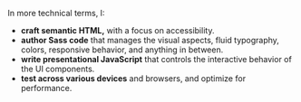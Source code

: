 In more technical terms, I:

* **craft semantic HTML,** with a focus on accessibility.
* **author Sass code** that manages the visual aspects, fluid typography, colors, responsive behavior, and anything in between.
* **write presentational JavaScript** that controls the interactive behavior of the UI components.
* **test across various devices** and browsers, and optimize for performance.